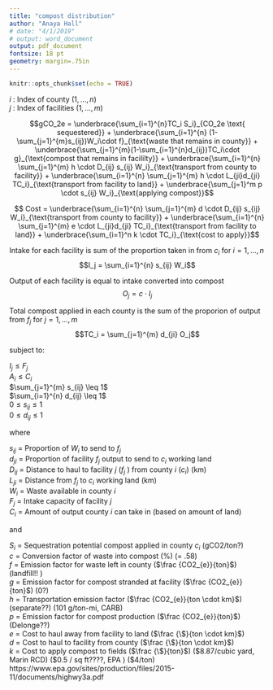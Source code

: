 ```yaml
---
title: "compost distribution"
author: "Anaya Hall"
# date: "4/1/2019"
# output: word_document
output: pdf_document
fontsize: 18 pt
geometry: margin=.75in
---
```


```r
knitr::opts_chunk$set(echo = TRUE)
```

$i$ : Index of county ($1,...,n$)  
$j$ : Index of facilities ($1,...,m$)  

$$gCO_2e = 
\underbrace{\sum_{i=1}^{n}TC_i S_i}_{CO_2e \text{ sequestered}} + 
\underbrace{\sum_{i=1}^{n} (1-\sum_{j=1}^{m}s_{ij})W_i\cdot f}_{\text{waste that remains in county}} +  
\underbrace{\sum_{j=1}^{m}(1-\sum_{i=1}^{n}d_{ij})TC_i\cdot g}_{\text{compost that remains in facililty}} + 
\underbrace{\sum_{i=1}^{n} \sum_{j=1}^{m} h \cdot D_{ij} s_{ij} W_i}_{\text{transport from county to facility}} + 
\underbrace{\sum_{i=1}^{n} \sum_{j=1}^{m} h \cdot L_{ji}d_{ji} TC_i}_{\text{transport from facility to land}} + 
\underbrace{\sum_{j=1}^m p \cdot s_{ij} W_i}_{\text{applying compost}}$$

$$ Cost = 
\underbrace{\sum_{i=1}^{n} \sum_{j=1}^{m} d \cdot D_{ij} s_{ij} W_i}_{\text{transport from county to facility}} +  
\underbrace{\sum_{i=1}^{n} \sum_{j=1}^{m} e \cdot L_{ji}d_{ji} TC_i}_{\text{transport from facility to land}} +  
\underbrace{\sum_{i=1}^n k \cdot TC_i}_{\text{cost to apply}}$$

Intake for each facility is sum of the proportion taken in from $c_i$ for $i = 1,...,n$  
$$I_j = \sum_{i=1}^{n} s_{ij} W_i$$  

Output of each facility is equal to intake converted into compost  
$$O_j = c \cdot I_j$$  

Total compost applied in each county is the sum of the proporion of output from $f_j$ for $j = 1,...,m$  
$$TC_i = \sum_{j=1}^{m} d_{ji} O_j$$  


subject to: 

$I_j \leq F_j$  
$A_i \leq C_i$  
$\sum_{j=1}^{m} s_{ij} \leq 1$  
$\sum_{i=1}^{n} d_{ij} \leq 1$  
$0 \leq s_{ij} \leq 1$  
$0 \leq d_{ij} \leq 1$  

where  

$s_{ij}$ = Proportion of $W_i$ to send to $f_j$  
$d_{ji}$ = Proportion of facility $f_j$ output to send to $c_i$ working land  
$D_{ij}$ = Distance to haul to facility $j$ ($f_j$ ) from county $i$ ($c_i$)  (km)  
$L_{ji}$ = Distance from $f_j$ to $c_i$ working land  (km)  
$W_i$ = Waste available in county $i$  
$F_j$ = Intake capacity of facility $j$  
$C_i$ = Amount of output county $i$ can take in (based on amount of land)  

and 

$S_i$ = Sequestration potential compost applied in county $c_i$  (gCO2/ton?)  
$c$ = Conversion factor of waste into compost  (%)  (= .58)  
$f$ = Emission factor for waste left in county ($\frac {CO2_{e}}{ton}$)   (landfill!! )  
$g$ = Emission factor for compost stranded at facility  ($\frac {CO2_{e}}{ton}$)   (0?)  
$h$ = Transportation emission factor ($\frac {CO2_{e}}{ton \cdot km}$) (separate??)  (101 g/ton-mi, CARB)  
$p$ = Emission factor for compost production ($\frac {CO2_{e}}{ton}$)   (Delonge??)  
$e$ = Cost to haul away from facility to land  ($\frac {\$}{ton \cdot km}$)    
$d$ = Cost to haul to facility from county ($\frac {\$}{ton \cdot km}$)   
$k$ = Cost to apply compost to fields ($\frac {\$}{ton}$)  ($8.87/cubic yard, Marin RCD) (\$0.5 / sq ft????, EPA ) ($4/ton)  
https://www.epa.gov/sites/production/files/2015-11/documents/highwy3a.pdf  

